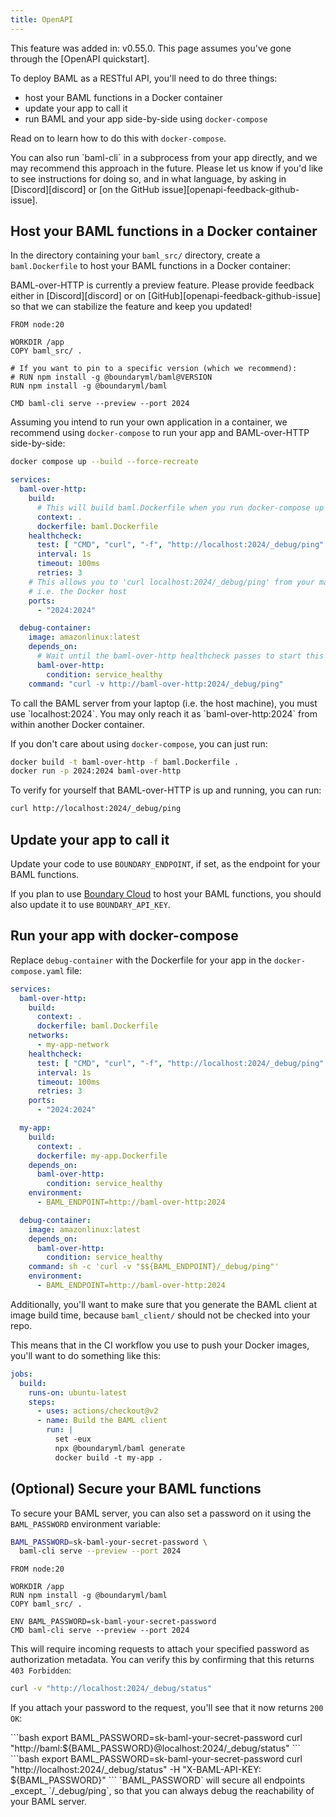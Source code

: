 ```yaml
---
title: OpenAPI
---
```


<Info>
  This feature was added in: v0.55.0.
</Info>

<Info>
  This page assumes you've gone through the [OpenAPI quickstart].
</Info>

[OpenAPI quickstart]: /docs/get-started/quickstart/openapi

To deploy BAML as a RESTful API, you'll need to do three things:

- host your BAML functions in a Docker container
- update your app to call it
- run BAML and your app side-by-side using `docker-compose`

Read on to learn how to do this with `docker-compose`.

<Tip>
  You can also run `baml-cli` in a subprocess from your app directly, and we
  may recommend this approach in the future. Please let us know if you'd
  like to see instructions for doing so, and in what language, by asking in
  [Discord][discord] or [on the GitHub issue][openapi-feedback-github-issue].
</Tip>

## Host your BAML functions in a Docker container

In the directory containing your `baml_src/` directory, create a
`baml.Dockerfile` to host your BAML functions in a Docker container:

<Note>
  BAML-over-HTTP is currently a preview feature. Please provide feedback either
  in [Discord][discord] or on [GitHub][openapi-feedback-github-issue] so that
  we can stabilize the feature and keep you updated!
</Note>

```docker title="baml.Dockerfile"
FROM node:20

WORKDIR /app
COPY baml_src/ .

# If you want to pin to a specific version (which we recommend):
# RUN npm install -g @boundaryml/baml@VERSION
RUN npm install -g @boundaryml/baml

CMD baml-cli serve --preview --port 2024
```

<Tabs>

<Tab title="Using docker-compose">

Assuming you intend to run your own application in a container, we recommend
using `docker-compose` to run your app and BAML-over-HTTP side-by-side:

```bash
docker compose up --build --force-recreate
```

```yaml title="docker-compose.yaml"
services:
  baml-over-http:
    build:
      # This will build baml.Dockerfile when you run docker-compose up
      context: .
      dockerfile: baml.Dockerfile
    healthcheck:
      test: [ "CMD", "curl", "-f", "http://localhost:2024/_debug/ping" ]
      interval: 1s
      timeout: 100ms
      retries: 3
    # This allows you to 'curl localhost:2024/_debug/ping' from your machine,
    # i.e. the Docker host
    ports:
      - "2024:2024"

  debug-container:
    image: amazonlinux:latest
    depends_on:
      # Wait until the baml-over-http healthcheck passes to start this container
      baml-over-http:
        condition: service_healthy
    command: "curl -v http://baml-over-http:2024/_debug/ping"
```

<Note>
  To call the BAML server from your laptop (i.e. the host machine), you must use
  `localhost:2024`. You may only reach it as `baml-over-http:2024` from within
  another Docker container.
</Note>

</Tab>

<Tab title="Using docker">

If you don't care about using `docker-compose`, you can just run:

```bash
docker build -t baml-over-http -f baml.Dockerfile .
docker run -p 2024:2024 baml-over-http
```
</Tab>

</Tabs>

To verify for yourself that BAML-over-HTTP is up and running, you can run:

```bash
curl http://localhost:2024/_debug/ping
```

## Update your app to call it

Update your code to use `BOUNDARY_ENDPOINT`, if set, as the endpoint for your BAML functions. 

If you plan to use [Boundary Cloud](/ref/cloud/functions/get-started) to host your BAML functions, you should also update it to use `BOUNDARY_API_KEY`.

<Markdown src="../../../snippets/openapi-howto-rely-on-envvars.mdx" />

## Run your app with docker-compose

Replace `debug-container` with the Dockerfile for your app in the
`docker-compose.yaml` file:

```yaml
services:
  baml-over-http:
    build:
      context: .
      dockerfile: baml.Dockerfile
    networks:
      - my-app-network
    healthcheck:
      test: [ "CMD", "curl", "-f", "http://localhost:2024/_debug/ping" ]
      interval: 1s
      timeout: 100ms
      retries: 3
    ports:
      - "2024:2024"

  my-app:
    build:
      context: .
      dockerfile: my-app.Dockerfile
    depends_on:
      baml-over-http:
        condition: service_healthy
    environment:
      - BAML_ENDPOINT=http://baml-over-http:2024

  debug-container:
    image: amazonlinux:latest
    depends_on:
      baml-over-http:
        condition: service_healthy
    command: sh -c 'curl -v "$${BAML_ENDPOINT}/_debug/ping"'
    environment:
      - BAML_ENDPOINT=http://baml-over-http:2024
```

Additionally, you'll want to make sure that you generate the BAML client at
image build time, because `baml_client/` should not be checked into your repo.

This means that in the CI workflow you use to push your Docker images, you'll
want to do something like this:

```yaml .github/workflows/build-image.yaml
jobs:
  build:
    runs-on: ubuntu-latest
    steps:
      - uses: actions/checkout@v2
      - name: Build the BAML client
        run: |
          set -eux
          npx @boundaryml/baml generate
          docker build -t my-app .
```

## (Optional) Secure your BAML functions

To secure your BAML server, you can also set a password on it using the
`BAML_PASSWORD` environment variable:

<Tabs>

<Tab title="bash">

```bash
BAML_PASSWORD=sk-baml-your-secret-password \
  baml-cli serve --preview --port 2024
```
</Tab>

<Tab title="Dockerfile">

```docker
FROM node:20

WORKDIR /app
RUN npm install -g @boundaryml/baml
COPY baml_src/ .

ENV BAML_PASSWORD=sk-baml-your-secret-password
CMD baml-cli serve --preview --port 2024
```
</Tab>

</Tabs>

This will require incoming requests to attach your specified password as
authorization metadata. You can verify this by confirming that this returns `403
Forbidden`:

```bash
curl -v "http://localhost:2024/_debug/status"
```

If you attach your password to the request, you'll see that it now returns `200 OK`:

<Tabs>

<Tab title="Using HTTP basic auth">
```bash
export BAML_PASSWORD=sk-baml-your-secret-password
curl "http://baml:${BAML_PASSWORD}@localhost:2024/_debug/status"
```
</Tab>

<Tab title="Using X-BAML-API-KEY">
```bash
export BAML_PASSWORD=sk-baml-your-secret-password
curl "http://localhost:2024/_debug/status" -H "X-BAML-API-KEY: ${BAML_PASSWORD}"
```
</Tab>

</Tabs>

<Note>
  `BAML_PASSWORD` will secure all endpoints _except_ `/_debug/ping`, so that you
  can always debug the reachability of your BAML server.
</Note>

[discord]: https://discord.gg/BTNBeXGuaS
[openapi-feedback-github-issue]: https://github.com/BoundaryML/baml/issues/892